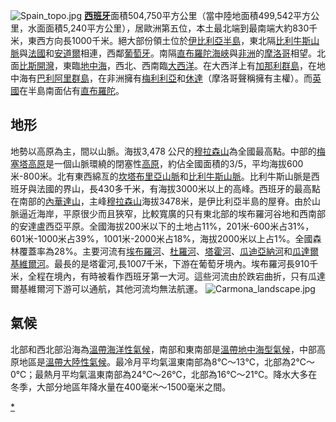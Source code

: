 [[File:Spain_topo.jpg|thumb]]
'''[[西班牙|西班牙]]'''面積504,750平方公里（當中陸地面積499,542平方公里，水面面積5,240平方公里），居歐洲第五位，本土最北端到最南端大約830千米，東西方向長1000千米。絕大部份領土位於[[伊比利亞半島|伊比利亞半島]]，東北隔[[比利牛斯山脈|比利牛斯山脈]]與[[法國|法國]]和[[安道爾|安道爾]]相連，西鄰[[葡萄牙|葡萄牙]]。南隔[[直布羅陀海峽|直布羅陀海峽]]與[[非洲|非洲]]的[[摩洛哥|摩洛哥]]相望。北面[[比斯開灣|比斯開灣]]，東臨[[地中海|地中海]]，西北、西南臨[[大西洋|大西洋]]。在大西洋上有[[加那利群島|加那利群島]]，在地中海有[[巴利阿里群島|巴利阿里群島]]，在非洲擁有[[梅利利亞|梅利利亞]]和[[休達|休達]]（摩洛哥聲稱擁有主權）。而[[英國|英國]]在半島南面佔有[[直布羅陀|直布羅陀]]。

== 地形 ==
地勢以高原為主，間以山脈。海拔3,478 公尺的[[穆拉森山|穆拉森山]]為全國最高點。中部的[[梅塞塔高原|梅塞塔高原]]是一個山脈環繞的閉塞性[[高原|高原]]，約佔全國面積的3/5，平均海拔600米-800米。北有東西綿亙的[[坎塔布里亞山脈|坎塔布里亞山脈]]和[[比利牛斯山脈|比利牛斯山脈]]。比利牛斯山脈是西班牙與法國的界山，長430多千米，有海拔3000米以上的高峰。西班牙的最高點在南部的[[内华达山脉_(西班牙)|內華達山]]，主峰[[穆拉森山|穆拉森山]]海拔3478米，是伊比利亞半島的屋脊。由於山脈逼近海岸，平原很少而且狹窄，比較寬廣的只有東北部的埃布羅河谷地和西南部的安達盧西亞平原。全國海拔200米以下的土地占11%，201米-600米占31%，601米-1000米占39%，1001米-2000米占18%，海拔2000米以上占1%。全國森林覆蓋率為28%。主要河流有[[埃布羅河|埃布羅河]]、[[杜羅河|杜羅河]]、[[塔霍河|塔霍河]]、[[瓜迪亞納河|瓜迪亞納河]]和[[瓜達爾基維爾河|瓜達爾基維爾河]]。最長的是塔霍河,長1007千米，下游在葡萄牙境內。埃布羅河長910千米，全程在境內，有時被看作西班牙第一大河。這些河流由於跌宕曲折，只有瓜達爾基維爾河下游可以通航，其他河流均無法航運。
[[File:Carmona_landscape.jpg|thumb]]

== 氣候 ==
北部和西北部沿海為[[溫帶海洋性氣候|溫帶海洋性氣候]]，南部和東南部是[[溫帶地中海型氣候|溫帶地中海型氣候]]，中部高原地區是[[溫帶大陸性氣候|溫帶大陸性氣候]]。最冷月平均氣溫東南部為8℃～13℃，北部為2℃～0℃；最熱月平均氣溫東南部為24℃～26℃，北部為16℃～21℃。降水大多在冬季，大部分地區年降水量在400毫米～1500毫米之間。

{{西班牙主題}}
{{欧洲题目|地理}}

[[Category:西班牙地理|*]]